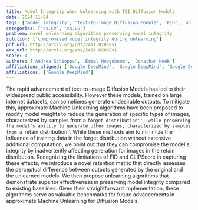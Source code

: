 ```yaml
---
title: Model Integrity when Unlearning with T2I Diffusion Models
date: 2024-11-04
tags: ['model integrity', 'text-to-image Diffusion Models', 'FID', 'unlearning algorithms', 'CLIPScore', 'retain distribution', 'Machine Unlearning algorithms', 'forget distribution', 'retention metric']
categories: ['cs.CV', 'cs.LG']
problem: novel unlearning algorithms preserving model integrity
solution: ['compromised model integrity during unlearning']
pdf_url: http://arxiv.org/pdf/2411.02068v1
arx_url: http://arxiv.org/abs/2411.02068v1
score: 4
authors: ['Andrea Schioppa', 'Emiel Hoogeboom', 'Jonathan Heek']
affiliations_aligned: ['Google DeepMind', 'Google DeepMind', 'Google DeepMind']
affiliations: ['Google DeepMind']
---
```



The rapid advancement of text-to-image Diffusion Models has led to their widespread public accessibility. However these models, trained on large internet datasets, can sometimes generate undesirable outputs. To mitigate this, approximate Machine Unlearning algorithms have been proposed to modify model weights to reduce the generation of specific types of images, characterized by samples from a ``forget distribution'', while preserving the model's ability to generate other images, characterized by samples from a ``retain distribution''. While these methods aim to minimize the influence of training data in the forget distribution without extensive additional computation, we point out that they can compromise the model's integrity by inadvertently affecting generation for images in the retain distribution. Recognizing the limitations of FID and CLIPScore in capturing these effects, we introduce a novel retention metric that directly assesses the perceptual difference between outputs generated by the original and the unlearned models. We then propose unlearning algorithms that demonstrate superior effectiveness in preserving model integrity compared to existing baselines. Given their straightforward implementation, these algorithms serve as valuable benchmarks for future advancements in approximate Machine Unlearning for Diffusion Models.